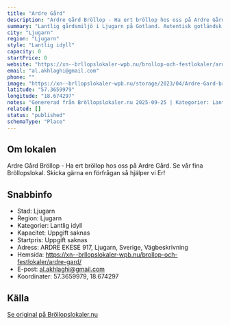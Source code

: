 ```yaml
---
title: "Ardre Gård"
description: "Ardre Gård Bröllop - Ha ert bröllop hos oss på Ardre Gård. Se vår fina Bröllopslokal. Skicka gärna en förfrågan så hjälper vi Er!"
summary: "Lantlig gårdsmiljö i Ljugarn på Gotland. Autentisk gotländsk miljö perfekt för öbröllop med lantlig charm och närhet till Östersjön."
city: "Ljugarn"
region: "Ljugarn"
style: "Lantlig idyll"
capacity: 0
startPrice: 0
website: "https://xn--brllopslokaler-wpb.nu/brollop-och-festlokaler/ardre-gard/"
email: "al.akhlaghi@gmail.com"
phone: ""
image: "https://xn--brllopslokaler-wpb.nu/storage/2023/04/Ardre-Gard-brollop-gotland.webp"
latitude: "57.3659979"
longitude: "18.674297"
notes: "Genererad från Bröllopslokaler.nu 2025-09-25 | Kategorier: Lantlig idyll"
related: []
status: "published"
schemaType: "Place"
---
```


## Om lokalen

Ardre Gård Bröllop - Ha ert bröllop hos oss på Ardre Gård. Se vår fina Bröllopslokal. Skicka gärna en förfrågan så hjälper vi Er!

## Snabbinfo

- Stad: Ljugarn
- Region: Ljugarn
- Kategorier: Lantlig idyll
- Kapacitet: Uppgift saknas
- Startpris: Uppgift saknas
- Adress: ARDRE EKESE 917, Ljugarn, Sverige, Vägbeskrivning
- Hemsida: https://xn--brllopslokaler-wpb.nu/brollop-och-festlokaler/ardre-gard/
- E-post: al.akhlaghi@gmail.com
- Koordinater: 57.3659979, 18.674297

## Källa

[Se original på Bröllopslokaler.nu](https://xn--brllopslokaler-wpb.nu/brollop-och-festlokaler/ardre-gard/)
